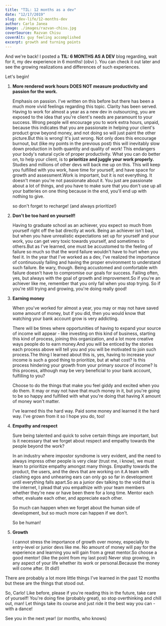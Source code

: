 ```yaml
---
title: "TIL: 12 months as a dev"
date: "12/17/2019"
slug: dev-life/12-months-dev
author: Carlo Janea
image: ./images/razvan-chisu.jpg
coverSource: Razvan Chisu
coverAlt: guy feeling accomplished
excerpt: growth and turning points
---
```


And we're back! I posted a **TIL: 6 MONTHS AS A DEV** blog regarding, wait for it, my dev experience in 6 months! (obvi ). You can check it out later and see the growing realizations and differences of such experiences.

Let's begin!

1. **More rendered work hours DOES NOT measure productivity and passion for the work.**

   Emphasis on passion. I've written on this before but there has been a much more vivid feelings regarding this topic. Clarity has been served. Having to work for almost a year as a new dev in outsourcing, you are exposed to the idea that you're client's needs are paramount to your success. Wrong people will encourage you to work extra hours, unpaid, because this indicates that you are passionate in helping your client's product grow beyond money, and not doing so will just paint the other picture.But this is wrong! It's just wrong. Not only does this encourage burnout, but (like my points in the previous post) this will inevitably slow down production in both quantity and quality of work! This endangers your body's natural cycle of proper productivity. What you can do better on, to help your client, is to **prioritize and juggle your work properly.** Studies and millions of other devs will back me up on this. This will keep you fulfilled with you work, have time for yourself, and have space for growth and assessment.Work is important, but it is not everything. It doesn't mean you're not passionate about it. You just are passionate about a lot of things, and you have to make sure that you don't use up all your batteries on one thing because in the end, you'll end up with nothing to give.

   so don't forget to recharge! (and always prioritize!)

2. **Don't be too hard on yourself!**

   Having to graduate school as an achiever, you expect so much from yourself right off the bat directly at work. Being an achiever isn't bad, but when you have unrealistic expectations set up for yourself and your work, you can get very toxic towards yourself, and sometimes to others.But as I've learned, one must be accustomed to the feeling of failure so much so that the word failure wouldn't have to hurt when you feel it. In the year that I've worked as a dev, I've realized the importance of continuously failing and having the proper environment to understand such failure. Be wary, though. Being accustomed and comfortable with failure doesn't have to compromise our goals for success. Failing often, yes, but always with the goal of growth and improvement.So if you're an achiever like me, remember that you only fail when you stop trying. So if you're still trying and growing, you're doing really good!

3. **Earning money**

   When you've worked for almost a year, you may or may not have saved some amount of money, but if you did, then you would know that watching your bank account grow is very addicting.

   There will be times where opportunities of having to expand your source of income will appear - like investing on this kind of business, starting this kind of process, joining this organization, and a lot more creative ways people do to earn money.And you will be enticed by the stories each process above will tell you and you will be motivated to join such process.The thing I learned about this is, yes, having to increase your income is such a good thing to prioritize, but at what cost? Is this process hindering your growth from your primary source of income? Is this process, although may be very beneficial to your bank account, fulfilling to you?

   Choose to do the things that make you feel giddy and excited when you do them. It may or may not have that much money in it, but you're going to be so happy and fulfilled with what you're doing that having X amount of money won't matter.

   I've learned this the hard way. Paid some money and learned it the hard way. I've grown from it so I hope you do, too!

4. **Empathy and respect**

   Sure being talented and quick to solve certain things are important, but is it necessary that we forget about respect and empathy towards the people beyond the work?

   In an industry where impostor syndrome is very evident, and the need to always impress other people is very clear (trust me, i know), we must learn to prioritize empathy amongst many things. Empathy towards the product, the users, and the devs that are working on it.A team with clashing egos and unhearing ears can only go so far in development until everything falls apart.So as a junior dev talking to the void that is the internet, I plead that you empathize with your team members whether they're new or have been there for a long time. Mentor each other, evaluate each other, and appreciate each other.

   So much can happen when we forget about the human side of development, but so much more can happen if we don't.

   So be human!

5. **Growth**

   I cannot stress the importance of growth over money, especially to entry-level or junior devs like me. No amount of money will pay for the experience and learning you will gain from a great mentor.So choose a good mentor! (like the point from my last post) Never stop growing, in any aspect of your life whether its work or personal.Because the money will come after. (It did!)

There are probably a lot more little things I've learned in the past 12 months but these are the things that stood out.

So, Carlo! Like before, please if you're reading this in the future, take care of yourself! You're doing fine (probably great), so stop overthinking and chill out, man! Let things take its course and just ride it the best way you can - with a dance!

See you in the next year! (or months, who knows)
